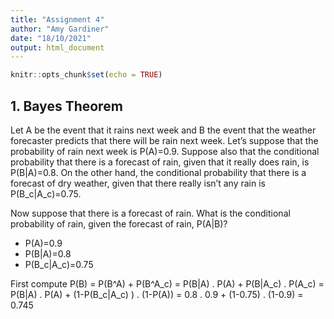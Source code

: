 ```yaml
---
title: "Assignment 4"
author: "Amy Gardiner"
date: "18/10/2021"
output: html_document
---
```


```r
knitr::opts_chunk$set(echo = TRUE)
```

## 1. Bayes Theorem 

Let A be the event that it rains next week and B the event that the weather forecaster predicts that there will be rain next week. Let's suppose that the probability of rain next week is P(A)=0.9. Suppose also that the conditional probability that there is a forecast of rain, given that it really does rain, is P(B|A)=0.8. On the other hand, the conditional probability that there is a forecast of dry weather, given that there really isn't any rain is P(B_c|A_c)=0.75. 

Now suppose that there is a forecast of rain. What is the conditional probability of rain, given the forecast of rain, P(A|B)?

- P(A)=0.9
- P(B|A)=0.8
- P(B_c|A_c)=0.75

First compute P(B) = P(B^A) + P(B^A_c) 
                   = P(B|A) . P(A) + P(B|A_c) . P(A_c)
                   = P(B|A) . P(A) + (1-P(B_c|A_c) ) . (1-P(A))
                   = 0.8 . 0.9 + (1-0.75) . (1-0.9) = 0.745
